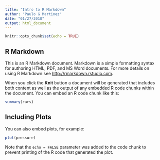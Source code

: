 ```yaml
---
title: "Intro to R Markdown"
author: "Paulo G Martinez"
date: "01/27/2018"
output: html_document
---
```

[comment]: <> (if I wanted to output multiple file types I could try: "output: c(html_document, pdf_documnt)")
[comment]: <> (This is a comment, it will not be included)

```r
knitr::opts_chunk$set(echo = TRUE)
```

## R Markdown

This is an R Markdown document. Markdown is a simple formatting syntax for authoring HTML, PDF, and MS Word documents. For more details on using R Markdown see <http://rmarkdown.rstudio.com>.

When you click the **Knit** button a document will be generated that includes both content as well as the output of any embedded R code chunks within the document. You can embed an R code chunk like this:

```r
summary(cars)
```

## Including Plots

You can also embed plots, for example:

```r
plot(pressure)
```

Note that the `echo = FALSE` parameter was added to the code chunk to prevent printing of the R code that generated the plot.
